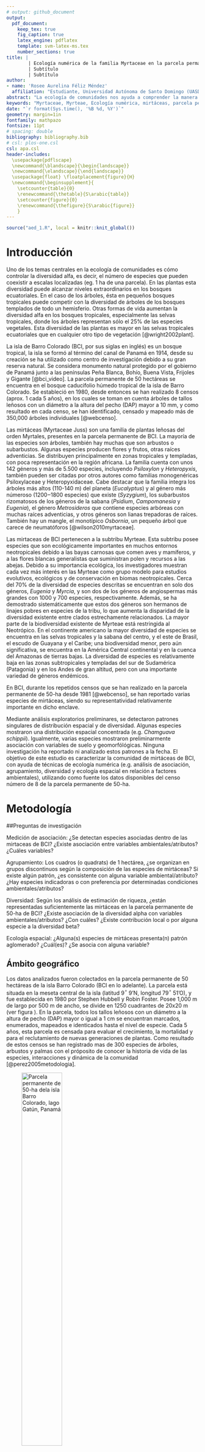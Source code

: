 ```yaml
---
# output: github_document
output: 
  pdf_document:
    keep_tex: true
    fig_caption: true
    latex_engine: pdflatex
    template: svm-latex-ms.tex
    number_sections: true
title: | 
        | Ecología numérica de la familia Myrtaceae en la parcela permanente de 50-ha en Barro Colorado, lago Gatún, Panamá
        | Subtítulo
        | Subtítulo
author:
- name: 'Rosee Aurelina Féliz Méndez'
  affiliation: "Estudiante, Universidad Autónoma de Santo Domingo (UASD)"
abstract: "La ecología de comunidades nos ayuda a comprender la manera en se distribuyen los conjuntos de especies en la naturaleza, y los modos en que estos agrupamientos están influenciados por su ambiente y por las interacciones intraespecíficas. En isla de Barro Colorado, durante los repetidos censos que se han realizado en la parcela permanente de 50-ha, se han reportado varias especies de mirtáceas, siendo su representatividad relativamente importante en dicho enclave. Ninguna investigación ha reportado ni analizado los patrones de la comunidad de mirtáceas de isla a la fecha. El objetivo general es conocer los rasgos básicos de la estructura y composición de la comunidad de mirtáceas en relación con factores ambientales esta parcela permanente. Se hicieron estudios para medir el grado de asociación, agrupamiento, diversidad y ecología espacial de esta familia con la ayuda de los paquetes de R y con los datos de octavo censo de esta localidad. Las mirtáceas presentaron una riqueza de 7 especies con una abundancia de 5579 individuos pertencientes a la subtribu Myrteae. Las especies del género *Eugenia* presentaron altos grados de asociación. El agrupamiento Ward de varianza mínima sugirió la partición de 4 grupos que alcazaron el 100% de la completitud de muestra. La diversidad de mirtáceas posee una correlación positiva con *Al, P, Ca, Fe* y la geomorfología de pendiente media. Las especies *Chamguava schippii* y *E. oerstediana* son las especies que aportan a la diversidad alpha y están estrechamente relacionadas con los sitios que aportan a la misma. El modelo de abundancia de especies muestra que el 56% de la comunidad presenta mayores valores de equidad (log normal 10% y null 46%). *C. schippii*, *E. oerstediana* y *E. nesiotica* presentaron alta correlación espacial, y otras como *M. gatunensis*, *E. galalonensis* y *Psidium friedrichsthalianumchthalium* mostraron un patrón espacial aleatorio. De los hallazgos, se infiere preeliminarmente que *Myrcia gatunensis* es endémica del lago Gatún, *C. schippi* y *E. oerstediana* son basófilas y *E. nesiotica* es acidófila. Este estudio presenta nuevas conocimientos sobre las Myrteae, aunque solo se queda en estadísticos debido a falta de información que respalde o no los hallazgos obtenidos, por lo que se necesitarán nuevos estudios de las preferencia de variables ambientales y hábitats de las mirtáceas."
keywords: "Myrtaceae, Myrteae, Ecología numérica, mirtáceas, parcela permanente de 50-ha, BCI"
date: "`r format(Sys.time(), '%B %d, %Y')`"
geometry: margin=1in
fontfamily: mathpazo
fontsize: 11pt
# spacing: double
bibliography: bibliography.bib
# csl: plos-one.csl
csl: apa.csl
header-includes:
  \usepackage{pdflscape}
  \newcommand{\blandscape}{\begin{landscape}}
  \newcommand{\elandscape}{\end{landscape}}
  \usepackage{float} \floatplacement{figure}{H} 
  \newcommand{\beginsupplement}{
    \setcounter{table}{0}
    \renewcommand{\thetable}{S\arabic{table}}
    \setcounter{figure}{0}
    \renewcommand{\thefigure}{S\arabic{figure}}
    }
---
```


```r
source("aed_1.R", local = knitr::knit_global())
```

# Introducción


Uno de los temas centrales en la ecología de comunidades es cómo controlar la diversidad alfa, es decir, el número de especies que pueden coexistir a escalas localizadas (eg. 1 ha de una parcela). En las plantas esta diversidad puede alcanzar niveles extraordinarios en los bosques ecuatoriales. En el caso de los árboles, ésta en pequeños bosques tropicales puede competir con la diversidad de árboles de los bosques templados de todo un hemisferio. Otras formas de vida aumentan la diversidad alfa en los bosques tropicales, especialmente las selvas tropicales, donde los árboles representan sólo el 25% de las especies vegetales. Esta diversidad de las plantas es mayor en las selvas tropicales ecuatoriales que en cualquier otro tipo de vegetación [@wright2002plant].

La isla de Barro Colorado (BCI, por sus siglas en inglés) es un bosque tropical, la isla se formó al término del canal de Panamá en 1914, desde su creación se ha utilizado como centro de investigación debido a su gran reserva natural. Se considera monumento natural protegido por el gobierno de Panamá junto a las penínsulas Peña Blanca, Bohío, Buena Vista, Frijoles y Gigante [@bci_video]. La parcela permanente de 50 hectáreas se encuentra en el bosque caducifolio húmedo tropical de la isla de Barro Colorado. Se estableció en 1980, desde entonces se han realizado 8 censos (aprox. 1 cada 5 años), en los cuales se toman en cuenta árboles de tallos leñosos con un diámetro a la altura del pecho (DAP) mayor a 10 mm, y como resultado en cada censo, se han identificado, censado y mapeado más de 350,000 árboles individuales [@webcenso].

Las mirtáceas (Myrtaceae Juss) son una familia de  plantas leñosas del orden Myrtales, presentes en la parcela permanente de BCI. La mayoría de las especies son árboles, también hay muchas que son arbustos o subarbustos. Algunas especies producen flores y frutos, otras raíces adventicias. Se distribuyen principalmente en zonas tropicales y templadas, con poca representación en la región africana. La familia cuenta con unos 142 géneros y más de 5.500 especies, incluyendo _Psiloxylon_ y _Heteropyxis_, también pueden ser citadas por otros autores como familias monogenéricas Psiloxylaceae y Heteropyxidaceae. Cabe destacar que la familia integra los árboles más altos (110-140 m) del planeta (*Eucalyptus*) y al género más númeroso (1200‒1800 especies) que existe (*Syzygium*), los subarbustos rizomatosos de los géneros de la sabana (*Psidium*, _Campomanesia_ y _Eugenia_), el género _Metrosideros_ que contiene especies arbóreas con muchas raíces adventicias, y otros géneros son lianas trepadoras de raíces. También hay un mangle, el monotípico _Osbornia_, un pequeño árbol que carece de neumatóforos [@wilson2010myrtaceae].

Las mirtaceas de BCI pertenecen a la subtribu Myrteae. Esta subtribu posee especies que son ecológicamente importantes en muchos entornos neotropicales debido a las bayas carnosas que comen aves y mamíferos, y a las flores blancas generalistas que suministran polen y recursos a las abejas. Debido a su importancia ecológica, los investigadores muestran cada vez más interés en las Myrteae como grupo modelo para estudios evolutivos, ecológicos y de conservación en biomas neotropicales. Cerca del 70% de la diversidad de especies descritas se encuentran en solo dos géneros, *Eugenia* y *Myrcia*, y son dos de los géneros de angiospermas más grandes con 1000 y 700 especies, respectivamente. Además, se ha demostrado sistemáticamente que estos dos géneros son hermanos de linajes pobres en especies de la tribu, lo que aumenta la disparidad de la diversidad existente entre clados estrechamente relacionados. La mayor parte de la biodiversidad existente de Myrteae está restringida al Neotrópico. En el continente americano la mayor diversidad de especies se encuentra en las selvas tropicales y la sabana del centro, y el este de Brasil, el escudo de Guayana y el Caribe; una biodiversidad menor, pero aún significativa, se encuentra en la América Central continental y en la cuenca del Amazonas de tierras bajas. La diversidad de especies es relativamente baja en las zonas subtropicales y templadas del sur de Sudamérica (Patagonia) y en los Andes de gran altitud, pero con una importante variedad de géneros endémicos.

En BCI, durante los repetidos censos que se han realizado en la parcela permanente de 50-ha desde 1981 [@webcenso], se han reportado varias especies de mirtáceas, siendo su representatividad relativamente importante en dicho enclave.

Mediante análisis exploratorios preliminares, se detectaron patrones singulares de distribución espacial y de diversidad. Algunas especies mostraron una distribución espacial concentrada (e.g. *Chamguava schippii*). Igualmente, varias especies mostraron preliminarmente asociación con variables de suelo y geomorfólógicas. Ninguna investigación ha reportado ni analizado estos patrones a la fecha. El objetivo de este estudio es caracterizar la comunidad de mirtáceas de BCI, con ayuda de técnicas de ecología numérica (e.g. análisis de asociación, agrupamiento, diversidad y ecología espacial en relación a factores ambientales), utilizando como fuente los datos disponibles del censo número de 8 de la parcela permanente de 50-ha.


# Metodología


##Preguntas de investigación

Medición de asociación:
¿Se detectan especies asociadas dentro de las mirtaceas de BCI?
¿Existe asociación entre variables ambientales/atributos? ¿Cuáles variables?

Agrupamiento:
Los cuadros (o quadrats) de 1 hectárea, ¿se organizan en grupos discontinuos según la composición de las especies de mirtáceas?
Si existe algún patrón, ¿es consistente con alguna variable ambiental/atributo?
¿Hay especies indicadoras o con preferencia por determinadas condiciones ambientales/atributos?

Diversidad:
Según los análisis de estimación de riqueza, ¿están representadas suficientemente las mirtáceas en la parcela permanente de 50-ha de BCI?
¿Existe asociación de la diversidad alpha con variables ambientales/atributos? ¿Con cuáles?
¿Existe contribución local o por alguna especie a la diversidad beta?

Ecología espacial:
¿Alguna(s) especies de mirtáceas presenta(n) patrón aglomerado? ¿Cuál(es)? ¿Se asocia con alguna variable?


## Ámbito geográfico

Los datos analizados fueron colectados en la parcela permanente de 50 hectáreas de la isla Barro Colorado (BCI en lo adelante). La parcela está situada en la meseta central de la isla (latitud 9$^\circ$&nbsp;9'N, longitud 79$^\circ$&nbsp;51'O), y fue establecida en 1980 por Stephen Hubbell y Robin Foster. Posee 1,000 m de largo por 500 m de ancho, se divide en 1250 cuadrantes de 20x20 m (ver figura \ref{fig:mapa_cuadros_bci}). En la parcela, todos los tallos leñosos con un diámetro a la altura de pecho (DAP) mayor o igual a 1 cm se encuentran marcados, enumerados, mapeados e identicados hasta el nivel de especie. Cada 5 años, esta parcela es censada para evaluar el crecimiento, la mortalidad y  para el reclutamiento de nuevas generaciones de plantas. Como resultado de estos censos se han registrado mas de 300 especies de árboles, arbustos y palmas con el próposito de conocer la historia de vida de las especies, interacciones y dinámica de la comunidad [@perez2005metodologia]. 

![Parcela permanente de 50-ha dela isla Barro Colorado, lago Gatún, Panamá  \label{fig:mapa_cuadros_bci}](mapa_cuadros.png){width=50%}


## Materiales y Métodos

Se ha seleccionado el censo número 8 de esta reserva natural por ser el más reciente y a esta reserva natural en particular debido a la gran cantidad disponible de datos censales que a través de la Ecología numérica que nos permitirán conocer rasgos básicos de la estructura y composición de la comunidad de plantas mirtáceas en relación con factores ambientales.

Se exploraron los datos del censo número 8 disponibles en la página web del censo [@webcenso], organizados en dos matrices: la matriz de comunidad, la cual recopila la información referente a las especies de la parcela permanente de 50-ha, y la matriz ambiental, que contiene la información referente a las variables de suelo, geomorfológicas, litológicas y de tipo de habitat. Los análisis, tablas, figuras y gráficos se realizaron con los scripts de análisis de José R. Martínez [@jose_ramon_martinez_batlle_2020_4402362] y con ayuda de los paquetes de R para análisis estadísticos y ecológicos [@citadeR], cabe destacar los paquetes `vegan` [@vegan], `tidyverse` [@tidyverse], `sf` [@sf], `mapview` [@mapview] y `leaflet` [@leaflet] que fueron los más utilizados.

En los análisis de medición de asociación en modo Q, se utilizaron varias distancias, como  ji-cuadrado, normalizada, Hellinger y Jaccard. Las tres primeras son distancias euclideas, calculadas sobre los datos transformados, apropiadas tanto para los datos cuantitativos como para los datos de presencia-ausencia; y la última, la distancia de Jaccard ($D_J$) se puede expresar como la proporción de especies no compartidas. La distancia de Jaccard es el complemento a 1 de la similaridad de Jaccard ($S_J$), es decir, $D_J$ = 1- $S_J$ , de esta manera para obtener la similaridad, sólo hay que restarle el valor de distancia a 1 ($S_J$ = 1- $D_J$). Se puede usar para evaluar la distancia entre especies, usando como fuente la matriz de comunidad transpuesta convertida a binaria (presencia / ausencia) [@borcard2018numerical].

Para el análisis de medición de asociación en modo R se utilizó el coeficiente de correlación de Pearson, el cual tiene como objetivo medir la fuerza o grado de asociación entre dos variables aleatorias cuantitativas que poseen una distribución normal bivariada conjunta. Alternativamente cuando este no cumple con los supuestos se utiliza coeficiente de correlación no paramétrico de Spearman, se define como el coeficiente de correlación lineal entre los rangos Ri(x) y Ri(y) [@restrepo2007pearson].

Se realizaron análisis de agrupamiento utilizando distintos métodos (e.g. UPGMA, Ward) para explorar la estructura de la comunidad en función de su composición. Para elegir entre métodos se utilizó la correlación cofenética; se consideró al agrupamiento con la correlación más alta como aquel que retiene la mayor parte de la información contenida en la matriz de disimilitud; no obstante, esto no significa necesariamente que este método sea el más adecuado para el objetivo del investigador.  Luego para escoger una cantidad óptima de clusters para cada agrupamiento se utilizó la anchura de la silueta, ésta es una medida del grado de pertenencia de un objeto a su clúster, basada en la disimilitud media entre este objeto y el clúster al que pertenece, comparada con la misma medida del clúster más próximo [@borcard2018numerical].

Los métodos aglomerativos utilizados para constatar y evaluar los grupos que hacían sentido para las mirtáceas de este estudio son desarrollados a continuación:

-El método aglomerativo por enlace simple (*single*), conocido como la clasificación por vecinos más cercanos, aglomera objetos en función de sus disimilitudes más cortas entre pares: la fusión de un objeto con un grupo en un nivel de disimilitud determinado sólo requiere que un objeto de cada grupo que se aglomerare esté vinculado al otro en ese nivel. En consecuencia, el dendrograma resultante de una aglomeración de enlace simple suele mostrar encadenamiento de objetos. La lista de las primeras conexiones que hacen a un objeto miembro de un clúster, o que permite la fusión de dos clústeres, se denomina cadena de conexiones primarias; esta cadena forma el árbol de expansión mínima (MST).

-El método aglomerativo por enlace completo (*complete*), conocido como la clasificación del vecino más lejano, permite que un objeto se agrupe con otro grupo sólo en la disimilitud correspondiente a la del par de objetos más distante; de esta manera con mayor motivo, todos los miembros de los dos grupos están vinculados. Un grupo admite un nuevo miembro sólo a una disimilitud correspondiente al objeto más lejano del grupo. De ello se deduce que cuánto más grande es un grupo, más difícil es aglomerarse con él. La vinculación completa resulta en muchos grupos pequeños separados que se aglomeran a grandes distancias, por lo que este método es interesante para buscar e identificar discontinuidades en los datos.

-El método de grupos de pares no ponderados con media aritmética (UPGMA, por sus siglas en inglés) es el más conocido de la familia métodos aglomerativos por enlace promedio, éstos se basan en las disimilitudes medias entre los objetos o en los centroides de los grupos. El método UPGMA permite que un objeto se una a un grupo en la media de las disimilitudes entre este objeto y todos los miembros del grupo. Cuando dos grupos se unen, lo hacen a la media de las disimilitudes entre todos los miembros de un grupo y todos los miembros del otro.

-El método de agrupación de varianza mínima de Ward se basa en el criterio del modelo lineal de mínimos cuadrados. Su objetivo es definir los grupos de tal manera que la suma de cuadrados dentro del grupo (es decir, el error cuadrático del ANOVA) se minimiza. La suma de errores al cuadrado dentro del grupo puede calcularse como la suma de las distancias al cuadrado entre los miembros de un grupo dividido por el número de objetos. Este método fue seleccionado porque produce grupos con números de elementos más equilibrados, o que evita los grupos de pocos elementos [@borcard2018numerical].

El remuestreo *bootstrap* consiste en muestrear aleatoriamente subconjuntos de los datos y calcular la agrupación en estos subconjuntos. Luego de repetir este proceso un gran número de veces, se cuenta la proporción de los resultados de clustering replicados en los que aparece un cluster determinado. Esta proporción se denomina probabilidad *bootstrap* (BP) del cluster. Adicionalmente, se aplicó el remuestreo *bootstrap* multiescalar, utiliza muestras *bootstrap* de varios tamaños diferentes para estimar el valor p de cada conglomerado. Esta mejora produce valores p "aproximadamente insesgados" (AU) [@borcard2018numerical].

Para evaluar homogeneidad de promedios de las variables ambientales entre los grupos Ward y las variables ambientales fueron ANOVA, que evalúa homogeneidad de medias, y Kruskal-Wallis, que evalúa la homogeneidad de medianas; los cuales hacen sentido para agrupamientos de 3 grupos o más [@jose_ramon_martinez_batlle_2020_4402362].

El análisis de especies indicadoras de los grupos Ward se hizo mediante el método del Valor Indicador (en lo adelante, IndVal), el cual se calcula como el producto de la especificidad de una especie para el grupo objetivo por su fidelidad al grupo objetivo. La especificidad se define por la abundancia media de la especie dentro del grupo objetivo comparada con su abundancia media en todos los grupos; la fidelidad es la proporción de sitios del grupo objetivo en el que está presente la especie. Y el análisis de especies con preferencia por hábitat se realizó mediante el coeficiente de correlación biserial puntual que mide la relación entre un vector que indica la presencia o abundancia de una especie en diferentes lugares y un vector que describe a qué grupo predefinido al que pertenece cada sitio [@borcard2018numerical].

Para medir la diversidad alpha se utilizaron los índices de diversidad, descritos a continuación:


-La equidad de Pielou (denominada también equidad de Shannon) equivale a $J=H_1/H_0$.


-Los tres primeros números de diversidad de Hill : $N_0 =q$ (la riqueza de especies), $N_1 = e^H$ (número de especies abundantes), y $N_1 = 1/$$\lambda$ (inverso de Simpson).


-Los ratios de Hill: $E_1 = N_1/N_0$ (versión de la equidad de Shannon) y $E_2 = N_2/N_0$ (versión de la equidad de Simpson) [@borcard2018numerical].

La equidad puede relacionarse con la forma de los modelos de abundancia de especies, estos son funciones que describen la forma de los gráficos de rango/abundancia en los que la abscisa clasifica las especies en orden de abundancia decreciente y la ordenada representa las abundancias transformadas en logaritmos. Los cuatro modelos principales son las series geométricas, logarítmicas y lognormales, y el modelo de barra rota. En este orden, la uniformidad aumenta de un modelo a otro en esta secuencia [@borcard2018numerical].

Para estimar la riqueza se utilizaron los modelos de enfoque asintótico: a) paramétricos: Modelo homogéneo (estándar y MLE), este asume que todas las especies tienen las mismas probabilidades de incidencia o detección; y no paramétricos: Chao1, el cual utiliza las frecuencias de únicos y duplicados para estimar el número de especies no detectadas, Chao1-bc (forma corregida de sesgo para el estimador Chao1) e iChao1 (estimador Chao1 mejorado); ICE (Estimador de cobertura basado en la incidencia) e ICE-1 (ICE modificado para casos altamente heterogéneos); Jackknife de primer orden, el cual utiliza la frecuencia de los ejemplares únicos para estimar el número de especies no detectadas y jackknife de 2º orden, que utiliza las frecuencias de los únicos y los duplicados para estimar el número de especies no detectadas. Los cuales contienen un intervalo de confianza del 95%, para el cual se utiliza una transformación logarítmica, de modo que el límite inferior del intervalo resultante sea al menos el número de especies observadas [@paqueteiNEXT].

Basado en los supuestos de Whittaker, según los cuales la diversidad beta es la variación espacial de la diversidad entre sitios dentro de un área geográfica de interés. Existen diferentes ecuaciones para medir esa variación. De la investigación sobre la diversidad beta dos enfoques: (1) La diversidad beta puede interpretarse como una rotación, es decir, el cambio direccional en la composición de la comunidad a lo largo de un gradiente espacial, temporal o ambiental predefinido. (2) La diversidad beta también puede definirse como la variación de la composición de la comunidad entre unidades de muestreo, sin referencia a un gradiente explícito. Ambos conceptos entran en el ámbito de la definición de Whittaker [@borcard2018numerical].

Para obtener la contribuciones locales a la diversidad beta (LCBD), se calcula primero la contribución del sitio i a la diversidad beta global es la suma (SSi) de los valores centrados y al cuadrado del sitio (o fila) i en la matriz S:
![\label{fig:beta_sitio}](beta_local.PNG) 

y luego, la contribución relativa del sitio i a la diversidad beta, la cual es denominada LCBD, es [@borcard2018numerical]:
![\label{fig:beta_local}](beta_especies.png) donde ![\label{fig:beta_global}](beta_local2.PNG)

Para conocer las contribuciones de las especies a la diversidad beta (SCBD), se calcula la contribución de la especie j a la diversidad beta global es la suma (SSj) de los valores centrados y al cuadrado de la especie (o columna) j en la matriz S:
![\label{fig:beta_especie}](beta_especies1.PNG)

y luego, la contribución relativa de la especie j a la diversidad beta, que eso que se conoce como SCBD, es [@borcard2018numerical]:
![\label{fig:beta_local}](beta_especies2.PNG) donde ![\label{fig:beta_global}](beta_especies.png)

Para para explorar patrones espaciales de las especies y las variables ambientales, se utilizaron tanto el correlograma, como la prueba Mantel, el índice de autocorrelación I de Moran y los mapas de indicadores locales de autocorrelación espacial (en lo adelante Mapas LISA). Serán descritos a continuación.

El correlograma es un gráfico de los valores de correlación espacial frente a las clases de distancia, que combinado con pruebas estadísticas, un correlograma permite evaluar rápidamente el tipo y el alcance de la estructura de correlación espacial de una variable [@borcard2018numerical].

El Índice Global de Moran es un analisis estadístico que examina de forma integral las variaciones de la autocorrelación espacial entre valores vecinos más cercanos, que se clasifican como positivo, negativo y sin autocorrelación espacial. Cuando los valores tienden a agruparse se trata de una autocorrelación espacial positiva, pero si se dispersan, es una autocorrelación negativa, y si se distribuyen de forma aleatoria, se habla de que no hay autocorrelación espacial entre los valores analizados[@bucheli2019uso]. Se construye de la siguiente manera [@borcard2018numerical]:
![\label{fig:moran1}](moran1.PNG)

La correlación espacial en el ámbito multivariante puede evaluarse y comprobarse mediante un correlograma de Mantel. Básicamente, se calcula un estadístico de Mantel estandarizado rM (análogo al coeficiente r de Pearson) entre una matriz de disimilitud entre sitios y una matriz donde los pares de sitios que pertenecen a la misma clase de distancia reciben el valor 0 y los demás pares, el valor 1. El proceso se repite para cada clase de distancia. Cada valor de rM puede probarse mediante permutaciones. La expectativa del estadístico de Mantel para la ausencia de correlación espacial es rM $1/4$ 0 [@borcard2018numerical].

El Índice Local de Asociación Espacial (LISA) ayuda a identificar patrones locales de asociación espacial, descomponiendo el Índice Moran para evaluar la influencia de hábitats localizados en la estadística global, esto se visualiza utilizando los Sistemas de Información Geográfica. Este índice destaca las localizaciones con valores estadísticos significativos en los indicadores, resaltando la presencia de puntos calientes *hot spots* o atípicos espaciales, dependiendo de los datos estadísticos analizados. El resultado es la la generación de un mapa que se denomina de agrupamiento o clúster, en este se visualiza cada unidad espacial se diferenciada de sus unidades vecinas [@bucheli2019uso].


# Resultados

La familia Myrtaceae de la parcela permanente de 50-ha de BCI presentó una abundancia de 5,579 individuos pertenecientes a 7 especies, de las cuales las más abundantes fueron *Eugenia galalonensis* y *Eugenia oerstediana*, representadas con 1,975 y 1,838 individuos cada una, y las especies más raras fueron *Psidium friedrichsthalianumchsthalianum* y *Myrcia gatunensis*, con 58 y 56 individuos respectivamente (ver figura \ref{tab:abun_sp}).

```r
knitr::kable(abun_sp,
             caption = "\\label{tab:abun_sp}Abundancia por especie de la familia Myrtaceae")
```

```{r, echo=FALSE, fig.cap="\\label{fig:abun_sp_q}Abundancia de especies por quadrat"}
abun_sp_q
```


<!-- A. Medición de asociación:

¿Se detectan especies asociadas dentro de mi familia seleccionada?
¿Existe asociación entre variables ambientales/atributos? ¿Cuáles variables? -->
Para los análisis de medición de asociación, la distancia de *ji*-cuadradado y la distancia de Jacard resultaron pequeñas entre especies del genéro *Eugenia* (*E. oerstediana*, *E. galalonensis*, *E. nesiotica* y  *E. coloradoensis*), lo cual sugiere un patrón de dependencia, debido a que tienen altos grados de asociación; y las especies *Psidium friedrichsthalianumchsthalianum*, *Myrcia gatunensis* y *Chamguava schippii* presentan un posible patrón independiente, no parecen asociarse con otras (ver figura \ref{fig:matriz_Jacard}). La riqueza de la familia presentó asociación estadística, a través del índice de Spearman, en términos positivos con *Al*, * P* y en términos negativos con *Ca*; y la abundancia de mi familia presentó asociación estadística, a través del índice de Spearman y el índice de Pearson, en términos positivos con *Al* y elevación media, y en términos negativos con *Ca*, heterogeneidad ambiental y geomorfología de vaguada (ver figuras \ref{fig:matriz_spearman} y \ref{fig:matriz_pearson}).

![Matriz de disimilaridad de Jacard \label{fig:matriz_Jacard}](Disimilaridad_.png)
 

<!-- B. Agrupamiento (cluster analysis):
Los cuadros (o quadrats) de 1 hectárea, ¿se organizan en grupos discontinuos según la composición de las especies de mi familia seleccionada?
Si existe algún patrón, ¿es consistente con alguna variable ambiental/atributo?
¿Hay especies indicadoras o con preferencia por determinadas condiciones ambientales/atributos?-->
Para los análisis de agrupamiento (*cluster analysis*), se utilizó el método de agrupamiento Ward de varianza mínima, conjuntamente con el mapa de calor (ver figuras \ref{fig:mapadecalor_ward} y \ref{fig:ward_fraccionado}), los cuales mostraron que las mirtáceas de la parcela permanente de 50-ha de BCI se distribuyen en 4 grupos, de 20, 13, 2 y 15 sitios, respectivamente (ver figura \ref{fig:mapa_ward}). Los métodos de agrupamiento aglomerativos por enlace simple, por enlace completo y por enlace promedio (grupos de pares no ponderados con media aritmética, UPGMA por sus siglas en inglés) destacaron la singularidad de este grupo formado por dos sitios (14 y 19)(ver figura \ref{fig:metodosdeagrupamiento}). Además, el muestreo de *bootstrap* multiescalar respaldó este grupo con un probabilidad de *bootstrap* (BP) de 76 % y probabilidad de valores aproximadamente insesgados (AU) de 99 %, de que sea un grupo real (ver figura \ref {fig:*bootstrap*_multiescalar}). Las mirtáceas presentaron asociación estadística, según las pruebas ANOVA y Kruskal-Wallis para una significancia por debajo de 0.05 y el diagrama de cajas, con variables de suelo: *pH, Cu, Zn, Ca, Mg, N, Al* y *K*; y atributos del terreno: pendiente_media, orientacion_media, elevación media, geomorf_espolon/gajo_pct (ver figuras \ref{fig:ward_con_variables} y \ref{fig:anova_kruskalwallis_ward}).

![Agrupamiento por el método Ward de varianza mínima de las mirtáceas \label{fig:ward_fraccionado}](ward_fracionado.png){width=50%}

Para este agrupamiento, las especies asociadas como indicadoras, mediante IndVal para una significancia menor de 0.05,  fueron *Chamguava schippii* para el grupo 3, *Eugenia coloradoensis* para el conjunto de grupos 1+2 y *Eugenia oerstediana* para el conjunto de grupos 3+4 (ver figura \ref{fig:indval_analisis}); y las especies con preferencia por hábitat, mediante el coeficiente de correlación biserial puntual para una significancia menor de 0.05, fueron *Eugenia coloradoensis* con preferencia por el grupo 2, *Chamguava schippii* por el grupo 3 y *Eugenia oerstediana* por el grupo 4 (ver figura \ref{fig:rg_analisis}).

![Análisis de especies indicadoras de los grupos Ward, mediante el método del Valor Indicador (IndVal) \label{fig:indval_analisis}](inval_analisis.png)

![Análisis de especies con preferencia por hábitats en los grupos Ward, mediante el coeficiente de correlación biserial puntual \label{fig:rg_analisis}](rg_analisis.png)

<!-- C. Diversidad:
Según los análisis de estimación de riqueza, ¿está suficientemente representada mi familia? Consideremos como buena representación un 85%
¿Existe asociación de la diversidad alpha con variables ambientales/atributos? ¿Con cuáles?
¿Existe contribución local o por alguna especie a la diversidad beta?-->
Para los análisis de diversidad alpha las mirtáceas de este ámbito geográfico presentaron, a través de la riqueza ($N_0$), $E_2$ y $N_2$ de Hill, una correlación positiva importante con *Al, P, Ca y Fe*. Además, la diversidad de la familia (a través de la equidad de Pielou (J), los ratios de Hill ($E_1$ y $E_2$) y $N_2$) mostró una correlación positiva notable con la presencia de la geomorfología de pendiente media (ver figura \ref{fig:pearson_div}).

El modelo de abundancia de especies mostró que el 56% de los quadrats presenta mayores valores de equidad (log normal 10% y null 46%) (ver figura \ref{fig:modelo_abundancia}). También se utilizaron los modelos de estimación de riqueza (*Homogeneous model*, estándar y MLE; los Chao y los Jacknife), los cuales mostraron que la completitud de muestra se alcanzó al 100%; las estimaciones de la diversidad con muestras enrarecidas y extrapoladas mostraron que la riqueza máxima fue alcanzada (ver firgura \ref{fig:chao_asintotico}); y para las estimaciones de diversidad asintótica junto con estadísticas relacionadas (Riqueza de especies, diversidad de Shannon, y diversidad de Simpson) la riqueza fue estimada y observada (ver figura \ref{fig:chao_noasintotico}). 

![Modelo de abundancia de especies \label{fig:modelo_abundancia}](modelodeabundancia.png)

La diversidad alpha en el agrupamiento Ward, según los modelos de estimación de riqueza (*Homogeneous model*, estándar y MLE; los Chao y los Jacknife) se alcanzó la completitud de muestra al 100% para los grupos 1, 2 y 4 (1882, 1205 y 1939 individuos, respectivamente) y al 98% para el grupo 3 (grupo con la menor abundancia, 553 individuos). Las estimaciones de la diversidad con muestras enrarecidas y extrapoladas mostraron que en los grupos Ward la riqueza máxima fue alcanzada(ver figuras \ref{asintotico_ward1}, \ref{asintotico_ward2}, \ref{asintotico_ward3} y \ref{asintotico_ward4}); y para las estimaciones de diversidad asintótica junto con estadísticas relacionadas (Riqueza de especies, diversidad de Shannon, y diversidad de Simpson) la riqueza máxima fue estimada y observada (ver figura \ref{sintotico_ward}).

![Resultado de las estimaciones de diversidad asintótica junto con estadísticas relacionadas, para el agrupamiento Ward \label{fig:sintotico_ward}](sintotico_ward.png)

*Chamguava schippii* y *Eugenia oerstediana* fueron las especies que hacen contribución a la diversidad beta, éstas están bien representadas (la primera con gran dominancia) en los sitios 14 y 19 (grupo 3 Ward) que hacen contribución a la diversidad beta (ver figura \ref{fig:beta_div}); el 14 fue uno de los cinco sitios que poseen la riqueza máxima (los demás sitios son 13, 17, 22 y 40) y el 19 fue el sitio más abundante con 399 individuos, de los cuales 261 pertenecían a *C. schippii* (ver figura \ref{fig:abun_sp_q}). Además, los sitios 14 y 19 están ubicados uno al lado del otro geográficamente (ver figura \ref{fig:mapa_ward}).

![Resultado de los análisis del SCBD y LCBD\label{fig:beta_div}](beta_div.png)

<!-- E. Ecología espacial:
¿Alguna(s) especies de mi familia presenta(n) patrón aglomerado? ¿Cuál(es)? ¿Se asocia con alguna variable?
¿Predicen bien la ocurrencia de dicha(s) especie(s) los modelos de distribución de especies (SDM)? -->
En los análisis de ecología espacial, la autocorrelación espacial mediante la prueba de Mantel mostró que hay correlación espacial inducida por alguna variable en términos positivos para el primer orden y en términos negativos para el tercer y sexto orden (hasta 500 metros) (ver figura \ref{fig:prueba_mantel}). Según la prueba I de Moran global aplicada a abundancia de especies transformadas sin tendencia,  *C. schippii*, *E. oerstediana* y *E. nesiotica* presentaron alta correlación espacial, y otras como *M. gatunensis*, *E. galalonensis* y *P. friedrichsthalianumchthalium* mostraron un patrón espacial aleatorio (ver figuras \ref{fig:moranglobal1} y \ref{fig:moranglobal2}). Además, comparando con los correlogramas del I de Moran, se observaron patrones espaciales muy parecidos para *C. schippii*, *B* y *Ca*; para *E. oerstediana* y *N*; y para *E. nesiotica* y *Mn* (ver figuras \ref{fig:imoran_especies} y \ref{fig:imoran_variables}). Esto coincide con la prueba del I de Moran local (aplicado a variables ambientales) y los mapas de *clusters* LISA (aplicado a abundancias de especies transformadas sin tendencia), *C. schippii* presentó correlación espacial con los valores de abundancia altos de *Al*, y bajos de *B*, *Zn*, *Ca* y *N*; *E. oerstediana* mostró una correlación espacial con los valores de abundancia bajos de *N*, *N. min.* y *pH*; y *E. nesiotica* con valores de abundancia bajos de *Mn*, y altos de *N*, y *pH* (ver figuras \ref{fig:imoranlocal1}, \ref{fig:imoranlocal2} y \ref{fig:imoranlocal3}).
 
![Autocorrelación espacial mediante prueba Mantel (matrices de distancia) \label{fig:prueba_mantel}](prueba_mantel.png)

![Correlograma, I de Moran con abundancias de especies \label{fig:imoran_especies}](imoran_especies.png)

![Correlograma, I de Moran con variables ambientales \label{fig:imoran_variables}](imoran_variables.png)

# Discusión

Las mirtaceas de la parcela permanente de BCI presentaron una riqueza de 7 especies pertenecientes a la subtribu Myrteae. El 57% de esta riqueza, correspondiente a las especies del género *Eugenia*, presentaron altos grados de asociación entre ellas, por lo que supone un patrón de dependencia, a diferencia de las especies *P. friedrichsthalianumechsthalianum*, *M. gatunensis* y *C. schippii* mostraron un patrón independiente, por lo que supone que se presentan aleatoriamente en la muestra sin asociarse a las otras especies. 

Las Myrteae de esta muestra, según el método Ward, se dividen en 4 grupos, cada uno con 20, 13, 2 y 15 sitios respectivamente. Este agrupamiento, según las pruebas ANOVA y Kruskal-Wallis y el diagrama de cajas, estuvo influenciado por variables de suelo: *pH, Cu, Zn, Ca, Mg, N, Al* y *K*; y atributos del terreno: pendiente_media, orientacion_media, elevación media, geomorf_espolon/gajo_pct. El grupo 3 (con 2 sitios, 14 y 19) coincide en los métodos de agrupamiento (*single*, *complete*, UPGMA y Ward) y el *bootstrap* multiescalar (BP de 76% y un AU de 99%) esto infiere que es un grupo natural y real dentro de la localidad.

Según el análisis de especies indicadoras (IndVal), las especies asociadas como diagnósticas para el agrupamiento Ward, fueron *C. schippii* para el grupo 3, *E. coloradoensis* para el conjunto 1+2 y *E. oerstediana* para el grupo 3+4. También, *C. schippii* presentó preferencia por los hábitats del grupo 3, *E. coloradoensis* para los del grupo 2, y *E. oerstediana* para los del grupo 4. Esto puede ser debido a las altas abundancias de estas especies presentes en estos grupos.

El modelo de abundancia de especies muestra que el 56% de la comunidad presenta mayores valores de equidad (log normal 10% y null 46%). No obstante, los estimadores de riqueza demostraron que la completitud de muestra para las mirtáceas en estudio fue estimada y observada al 100%, lo mismo para los grupos Ward. De lo que se infiere, que este es un patrón natural de las Myrteae, y no será necesario aumentar el esfuerzo de muestreo porque no se espera encontrar más especies de esta familia en BCI.

La riqueza y abundancia de la familia presentó asociación estadística en términos positivos con *Al*, * P* y en términos negativos con *Ca*; y la abundancia de mi familia presentó asociación estadística en términos positivos con *Al* y elevación media, y en términos negativos con *Ca*, heterogeneidad ambiental y geomorfología de vaguada. Además, la diversidad alpha de las comunidad presentó correlación con las variables *Al, P, Ca, Fe* y la geomorfología de pendiente media. De lo que se infiere, que la presencia de estas variables está relacionada estrechamente con la distribución de la familia en la parcela permanente de BCI.

Las especies que hacen contribución a la diversidad beta fueron *C. schippii* y *E. oerstediana*, y los sitios que hacen contribución fueron los sitios 14 y 19 (grupo ward 3). Este grupo posee altas abundancias de las especies antes mencionadas; el sitio 19 posee la mayor abundancia de especies por quadrat 399 individuos de los cuales 261 son de *C. schippii* y 38 de *E. oerstediana*; y el sitio 14 posee 154 individuos, de los cuales 61 individuos son de *C. schippi* y 32 de *E. oerstediana*. Estos sitios se encuentran juntos geográficamente, y presentan altos grados de *Al* y bajos grados de *N*, lo que según los análisis de ecología espacial se relaciona con altas abundancias de las especies antes mencionadas.

Los análisis de ecología espacial de mirtáceas, mediante la prueba de Mantel, mostraron estadísticamente que hay correlación espacial inducida por alguna variable en términos positivos para el primer orden. Las especies *C. schippii*, *E. oerstediana* y *E. nesiotica* presentaron alta correlación espacial; y *M. gatunencis*, *E. galalonensis* y *P. friedrichsthalianumchthalium* presentaron un patrón aleatorio. Con la prueba del I de Moran local (aplicado a variables ambientales) y los mapas de *clusters* LISA (aplicado a abundancias de especies transformadas sin tendencia), se evidenció estadísticamente que está correlación para *C. schippii* está inducida por los valores de abundancia altos de *Al*, y bajos de *B*, *Zn*, *Ca* y *N*;  para *E. oerstediana* por los valores de abundancia bajos de *N*, *N. min.* y *pH*; y para *E. nesiotica* por los valores de abundancia bajos de *Mn*, y altos de *N*, y *pH*.

##Interpretación

De los resultados obtenidos, se obtienen nuevos conocimientos preliminares de las especies de mirtáceas que se desarrollana continuación:

La distribución de las Myrteae en la parcela permanente de BCI presenta una estrecha relación con las variables *Al, P, Ca, Fe* y la geomorfología de pendiente media.

*P. friedrichsthalianumchthalium* y *M. gatunensis* son especies raras que no se asocian con otras mirtáceas, presentan patrones aleatorios. También, *M. gatunensis* fue descrita en Barro Colorado por Standl, se infiere que es preliminarmente endémica del área del lago Gatún.

*C. schippi* es una especie que no se asocia con otras mirtáceas. Su abundancia puede aumentar en presencia altos valores de *Al* y bajos *B*, *Zn*, *Ca* y *N*. Se infiere que es preliminarmente basófila.

Las especies del género *Eugenia* presentan un patrón de dependencia. Además, se infiere que *E. oerstediana* es preliminarmente basófila y *E. nesiotica* preliminarmente acidófila.


##Limitaciones y futuro

Los datos de BCI son censales, por lo que el sesgo de muestreo es una preocupación menor. Sin embargo, los datos de BCI también tienen sesgo, debido a que se utiliza un DAP de corte para decidir si un individuo es censado o no.  No obstante,  los datos censales carecen de una fortaleza porque no reflejan asociación con grandes unidades de hábitats y, además, revelan asociación con microhábitats muy específicos, por lo que extraer conclusiones sobre patrones de asociación con variables ambientales de manera más general, presenta sus limitaciones. Debido a esto se nesecitarán más estudios de estas mirtáceas en otros hábitats menos relacionados para observar verdaderos patrones naturales y ver si coinciden con los de este estudio, que se han quedado en la estadística inferencial.

Otra de las limitaciones, es que no se encontraron estudios que respalden o no los resultados de este estudio las preferencias de las especies de Myrteae de la parcela permanente de BCI han sido muy poco estudiadas. Se necesitarán más estudios sobre preferencias de variables ambientales y hábitats.


# Agradecimientos

# Información de soporte

\beginsupplement

![Matriz de correlación, índice de Spearman \label{fig:matriz_spearman}](matriz_correlacion_suelo_abun_riq_spearman.png)

![Matriz de correlación, índice de Pearson \label{fig:matriz_pearson}](matriz_correlacion_geomorf_abun_riq_spearman.png)

![Mapa de calor con el dendrograma del agrupamiento Ward \label{fig:mapadecalor_ward}](Mapadecalor_Ward_aa2.png){width=50%}

![Agrupamiento por el método Ward de varianza mínima de las mirtáceas \label{fig:mapa_ward}](mapa_ward_k4.png){width=50%}

![\label{fig:metodosdeagrupamiento}](metodosdeagrupamiento.png)

![Dendrograma, agrupamiento Ward con los porcentajes del remuestreo de *bootstrap* multiescalar \label{fig:*bootstrap*_multiescalar}](bootstrap_Ward.png)

![Diagrama de cajas de los grupos Ward en relación con variables ambientales y atributos \label{fig:ward_con_variables}](correlograma_wardyvariablesambientales.png)

![Pruebas ANOVA y Kruskal-Wallis para el agrupamiento Ward \label{fig:anova_kruskalwallis_ward}](anova_kruskalwallis_ward.png)

![Matriz que relaciona los indices con las variables/atributos del suelo \label{fig:pearson_div}](pearson_indcdiversidad.png)

![Resultado de las estimaciones de diversidad para la matriz de comunidad combinada, en la que todos los sitios forman uno \label{fig:chao_asintotico}](chao_asintotico.png)

![Resultado de rarefacción y extrapolación para la matriz de comunidad combinada en la que todos los sitios forman uno \label{fig:chao_noasintotico}](chao_noasintotico.png)

![Resultado de las estimaciones de diversidad asintótica, grupo Ward 1 \label{fig:asintotico_ward1}](asintotico_ward1.png)

![Resultado de las estimaciones de diversidad asintótica, grupo Ward 2 \label{fig:asintotico_ward2}](asintotico_ward2.png)

![Resultado de las estimaciones de diversidad asintótica, grupo Ward 3 \label{fig:asintotico_ward3}](asintotico_ward3.png)

![Resultado de las estimaciones de diversidad asintótica, grupo Ward 4 \label{fig:asintotico_ward4}](asintotico_ward4.png)

![I de Moran global aplicado a abundancia de especies transformadas sin tendencia, parte 1 \label{fig:moranglobal1}](ee_files/figure-markdown_github/moranglobal1.png)

![I de Moran global aplicado a abundancia de especies transformadas sin tendencia, parte 2 \label{fig:moranglobal2}](ee_files/figure-markdown_github/moranglobal2.png)

![I de Moran local aplicado a variables ambientales, parte 1 \label{fig:imoranlocal1}](ee_files/yodemoranlocal-1.png)

![I de Moran local aplicado a variables ambientales, parte 2 \label{fig:imoranlocal2}](ee_files/yodemoranlocal-2.png)

![I de Moran local aplicado a variables ambientales, parte 3 \label{fig:imoranlocal3}](ee_files/yodemoranlocal-3.png)

# *Script* reproducible

\ldots

# Referencias
